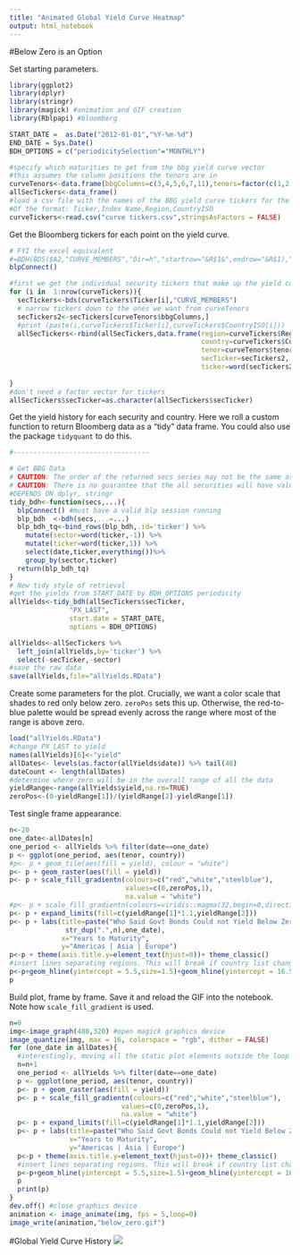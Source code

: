 ```yaml
---
title: "Animated Global Yield Curve Heatmap"
output: html_notebook
---
```

#Below Zero is an Option

Set starting parameters.

```r
library(ggplot2)
library(dplyr)
library(stringr)
library(magick) #animation and GIF creation
library(Rblpapi) #bloomberg

START_DATE =  as.Date("2012-01-01","%Y-%m-%d")
END_DATE = Sys.Date()
BDH_OPTIONS = c("periodicitySelection"="MONTHLY")

#specify which maturities to get from the bbg yield curve vector
#this assumes the column positions the tenors are in
curveTenors<-data.frame(bbgColumns=c(3,4,5,6,7,11),tenors=factor(c(1,2,3,4,5,10)))
allSecTickers<-data_frame()
#load a csv file with the names of the BBG yield curve tickers for the countries we want
#Of the format: Ticker,Index Name,Region,CountryISO
curveTickers<-read.csv("curve tickers.csv",stringsAsFactors = FALSE)

```
Get the Bloomberg tickers for each point on the yield curve.
```r
# FYI the excel equivalent
#=BDH(BDS($A2,"CURVE_MEMBERS","Dir=h","startrow="&R$1&",endrow="&R$1),"PX_LAST",$M$1,$M$1,"fill=x")
blpConnect()

#first we get the individual security tickers that make up the yield curves.
for (i in  1:nrow(curveTickers)){
  secTickers<-bds(curveTickers$Ticker[i],"CURVE_MEMBERS")
  # narrow tickers down to the ones we want from curveTenors
  secTickers2<-secTickers[curveTenors$bbgColumns,]
  #print (paste(i,curveTickers$Ticker[i],curveTickers$CountryISO[i]))
  allSecTickers<-rbind(allSecTickers,data.frame(region=curveTickers$Region[i],
                                                country=curveTickers$CountryISO[i],
                                                tenor=curveTenors$tenors,
                                                secTicker=secTickers2,
                                                ticker=word(secTickers2,1)))
  
}
#don't need a factor vector for tickers
allSecTickers$secTicker=as.character(allSecTickers$secTicker)

```
Get the yield history for each security and country.  Here we roll a custom function to return Bloomberg data as a "tidy" data frame.  You could also use the package `tidyquant` to do this.
```r
#----------------------------------

# Get BBG Data
# CAUTION: The order of the returned secs series may not be the same as order of the secs inputs
# CAUTION: There is no guarantee that the all securities will have values for the same dates.
#DEPENDS ON dplyr, stringr
tidy_bdh<-function(secs,...){
  blpConnect() #must have a valid blp session running
  blp_bdh  <-bdh(secs,...=...)
  blp_bdh_tq<-bind_rows(blp_bdh,.id='ticker') %>%
    mutate(sector=word(ticker,-1)) %>% 
    mutate(ticker=word(ticker,1)) %>% 
    select(date,ticker,everything())%>%
    group_by(sector,ticker)
  return(blp_bdh_tq)
}
# New tidy style of retrieval
#get the yields from START_DATE by BDH_OPTIONS periodicity
allYields<-tidy_bdh(allSecTickers$secTicker,
               "PX_LAST",
               start.date = START_DATE,
               options = BDH_OPTIONS)

allYields<-allSecTickers %>% 
  left_join(allYields,by='ticker') %>% 
  select(-secTicker,-sector)
#save the raw data
save(allYields,file="allYields.RData")
```
Create some parameters for the plot.  Crucially, we want a color scale that shades to red only below zero. `zeroPos` sets this up.  Otherwise, the red-to-blue palette would be spread evenly across the range where most of the range is above zero.
```r
load("allYields.RData")
#change PX_LAST to yield
names(allYields)[6]<-"yield"
allDates<- levels(as.factor(allYields$date)) %>% tail(48)
dateCount <- length(allDates)
#determine where zero will be in the overall range of all the data
yieldRange<-range(allYields$yield,na.rm=TRUE)
zeroPos<-(0-yieldRange[1])/(yieldRange[2]-yieldRange[1])

```
Test single frame appearance.
```r
n<-20
one_date<-allDates[n]
one_period <- allYields %>% filter(date==one_date)
p <- ggplot(one_period, aes(tenor, country))
#p<- p + geom_tile(aes(fill = yield), colour = "white")
p<- p + geom_raster(aes(fill = yield))
p<- p + scale_fill_gradientn(colours=c("red","white","steelblue"),
                             values=c(0,zeroPos,1),
                             na.value = "white")
#p<- p + scale_fill_gradientn(colours=viridis::magma(32,begin=0,direction = #1))
p<- p + expand_limits(fill=c(yieldRange[1]*1.1,yieldRange[2]))
p<- p + labs(title=paste("Who Said Govt Bonds Could not Yield Below Zero?\n",
              str_dup(".",n),one_date),
             x="Years to Maturity",
             y="Americas | Asia | Europe")
p<-p + theme(axis.title.y=element_text(hjust=0))+ theme_classic()
#insert lines separating regions. This will break if country list changes
p<-p+geom_hline(yintercept = 5.5,size=1.5)+geom_hline(yintercept = 16.5,size=1.5)
p

```


Build plot, frame by frame.  Save it and reload the GIF into the notebook.  Note how `scale_fill_gradient` is used.
```r
n=0
img<-image_graph(480,320) #open magick graphics device
image_quantize(img, max = 16, colorspace = "rgb", dither = FALSE)
for (one_date in allDates){
  #interestingly, moving all the static plot elements outside the loop slows down rendering.
  n=n+1
  one_period <- allYields %>% filter(date==one_date)
  p <- ggplot(one_period, aes(tenor, country))
  p<- p + geom_raster(aes(fill = yield))
  p<- p + scale_fill_gradientn(colours=c("red","white","steelblue"),
                            values=c(0,zeroPos,1),
                            na.value = "white")
  p<- p + expand_limits(fill=c(yieldRange[1]*1.1,yieldRange[2]))
  p<- p + labs(title=paste("Who Said Govt Bonds Could not Yield Below Zero?\n",str_dup(".",n),one_date),
               x="Years to Maturity",
               y="Americas | Asia | Europe")
  p<-p + theme(axis.title.y=element_text(hjust=0))+ theme_classic()
  #insert lines separating regions. This will break if country list changes
  p<-p+geom_hline(yintercept = 5.5,size=1.5)+geom_hline(yintercept = 16.5,size=1.5)
  p
  print(p)
}
dev.off() #close graphics device
animation <- image_animate(img, fps = 5,loop=0)
image_write(animation,"below_zero.gif")

```
#Global Yield Curve History
![](below_zero.gif)
